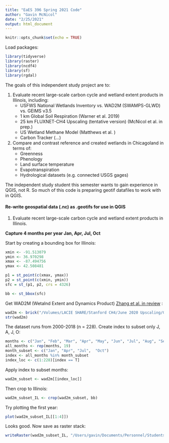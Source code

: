 ```yaml
---
title: "EaES 396 Spring 2021 Code"
author: "Gavin McNicol"
date: "2/25/2021"
output: html_document
---
```


```r
knitr::opts_chunk$set(echo = TRUE)
```

Load packages:

```r
library(tidyverse)
library(raster)
library(ncdf4)
library(sf)
library(rgdal)
```

The goals of this independent study project are to:

  1. Evaluate recent large-scale carbon cycle and wetland extent products in Illinois, including:
      + USFWS National Wetlands Inventory vs. WAD2M (SWAMPS-GLWD) vs. GEIMS v3.5
      + 1 km Global Soil Respiration (Warner et al. 2019)
      + 25 km FLUXNET-CH4 Upscaling (tentative version) (McNicol et al. in prep.)
      + US Wetland Methane Model (Matthews et al. )
      + Carbon Tracker (...)
      
  2. Compare and contrast reference and created wetlands in Chicagoland in terms of:
      + Greenness
      + Phenology 
      + Land surface temperature 
      + Evapotranspiration
      + Hydrological datasets (e.g. connected USGS gages)
      
The independent study student this semester wants to gain experience in QGIS, not R.  So much of this code is preparing geotif datafiles to work with in QGIS. 

#### Re-write geospatial data (.nc) as .geotifs for use in QGIS

1. Evaluate recent large-scale carbon cycle and wetland extent products in Illinois.

**Capture 4 months per year Jan, Apr, Jul, Oct**

Start by creating a bounding box for Illinois:

```r
xmin <- -91.513079
ymin <- 36.970298
xmax <- -87.494756
ymax <- 42.508481

p1 = st_point(c(xmax, ymax))
p2 = st_point(c(xmin, ymin))
sfc = st_(p1, p2, crs = 4326)

bb <- st_bbox(sfc)
```

Get WAD2M (Wetalnd Extent and Dynamics Product) [Zhang et al. in review](10.5194/essd-2020-262Earth) :

```r
wad2m <- brick("/Volumes/LACIE SHARE/Stanford CH4/June 2020 Upscaling/Grids/WAD2M/gcp-ch4_wetlands_2000-2018_025deg.nc")
str(wad2m)
```

The dataset runs from 2000-2018 (n = 228). Create index to subset only J, A, J, O:

```r
months <- c("Jan", "Feb", "Mar", "Apr", "May", "Jun", "Jul", "Aug", "Sep", "Oct", "Nov", "Dec")
all_months <- rep(months, 19)
month_subset <- c("Jan", "Apr", "Jul",  "Oct")
index <- all_months %in% month_subset
index_loc <- c(1:228)[index == T]
```

Apply index to subset months:

```r
wad2m_subset <- wad2m[[index_loc]]
```

Then crop to Illinois:

```r
wad2m_subset_IL <- crop(wad2m_subset, bb)
```

Try plotting the first year:

```r
plot(wad2m_subset_IL[[1:4]])
```

Looks good. Now save as raster stack:

```r
writeRaster(wad2m_subset_IL, "/Users/gavin/Documents/Personnel/Students/Independent Study/Mary Wrightsman/eaes-396-spring-2021/data/wad2m/wad2m_subset_IL.tiff", format = "GTiff")
```

